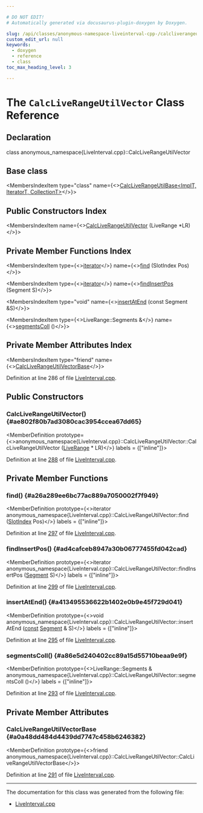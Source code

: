 ```yaml
---

# DO NOT EDIT!
# Automatically generated via docusaurus-plugin-doxygen by Doxygen.

slug: /api/classes/anonymous-namespace-liveinterval-cpp-/calcliverangeutilvector
custom_edit_url: null
keywords:
  - doxygen
  - reference
  - class
toc_max_heading_level: 3

---
```





# The `CalcLiveRangeUtilVector` Class Reference

<DoxygenPage pluginConfig={pluginConfig}>



## Declaration

<CodeBlock>class anonymous_namespace{LiveInterval.cpp}::CalcLiveRangeUtilVector</CodeBlock>

## Base class

<MembersIndex>

<MembersIndexItem
  type="class"
  name={<><a href="/docs/api/classes/anonymous-namespace-liveinterval-cpp-/calcliverangeutilbase">CalcLiveRangeUtilBase&lt;ImplT, IteratorT, CollectionT&gt;</a></>}>
</MembersIndexItem>

</MembersIndex>

## Public Constructors Index

<MembersIndex>

<MembersIndexItem
  name={<><a href="#ae802f80b7ad3080cac3954ccea67dd65">CalcLiveRangeUtilVector</a> (LiveRange &#42;LR)</>}>
</MembersIndexItem>

</MembersIndex>

## Private Member Functions Index

<MembersIndex>

<MembersIndexItem
  type={<><a href="/docs/api/classes/anonymous-namespace-liveinterval-cpp-/calcliverangeutilbase/#accfe22239af4a58bae19776418098990">iterator</a></>}
  name={<><a href="#a26a289ee6bc77ac889a7050002f7f949">find</a> (SlotIndex Pos)</>}>
</MembersIndexItem>

<MembersIndexItem
  type={<><a href="/docs/api/classes/anonymous-namespace-liveinterval-cpp-/calcliverangeutilbase/#accfe22239af4a58bae19776418098990">iterator</a></>}
  name={<><a href="#ad4cafceb8947a30b06777455fd042cad">findInsertPos</a> (Segment S)</>}>
</MembersIndexItem>

<MembersIndexItem
  type="void"
  name={<><a href="#a413495536622b1402e0b9e45f729d041">insertAtEnd</a> (const Segment &amp;S)</>}>
</MembersIndexItem>

<MembersIndexItem
  type={<>LiveRange::Segments &amp;</>}
  name={<><a href="#a86e5d240402cc89a15d55710beaa9e9f">segmentsColl</a> ()</>}>
</MembersIndexItem>

</MembersIndex>

## Private Member Attributes Index

<MembersIndex>

<MembersIndexItem
  type="friend"
  name={<><a href="#a0a48dd484d4439dd7747c458b6246382">CalcLiveRangeUtilVectorBase</a></>}>
</MembersIndexItem>

</MembersIndex>


Definition at line 286 of file <a href="/docs/api/files/lib/lib/codegen/liveinterval-cpp">LiveInterval.cpp</a>.

<SectionDefinition>

## Public Constructors

### CalcLiveRangeUtilVector() {#ae802f80b7ad3080cac3954ccea67dd65}

<MemberDefinition
  prototype={<>anonymous&#95;namespace&#123;LiveInterval.cpp&#125;::CalcLiveRangeUtilVector::CalcLiveRangeUtilVector (<a href="/docs/api/classes/llvm/liverange">LiveRange</a> &#42; LR)</>}
  labels = {["inline"]}>

Definition at line <a href="/docs/api/files/lib/lib/codegen/liveinterval-cpp/#l00288">288</a> of file <a href="/docs/api/files/lib/lib/codegen/liveinterval-cpp">LiveInterval.cpp</a>.
</MemberDefinition>

</SectionDefinition>

<SectionDefinition>

## Private Member Functions

### find() {#a26a289ee6bc77ac889a7050002f7f949}

<MemberDefinition
  prototype={<>iterator anonymous&#95;namespace&#123;LiveInterval.cpp&#125;::CalcLiveRangeUtilVector::find (<a href="/docs/api/classes/llvm/slotindex">SlotIndex</a> Pos)</>}
  labels = {["inline"]}>

Definition at line <a href="/docs/api/files/lib/lib/codegen/liveinterval-cpp/#l00297">297</a> of file <a href="/docs/api/files/lib/lib/codegen/liveinterval-cpp">LiveInterval.cpp</a>.
</MemberDefinition>

### findInsertPos() {#ad4cafceb8947a30b06777455fd042cad}

<MemberDefinition
  prototype={<>iterator anonymous&#95;namespace&#123;LiveInterval.cpp&#125;::CalcLiveRangeUtilVector::findInsertPos (<a href="/docs/api/classes/anonymous-namespace-liveinterval-cpp-/calcliverangeutilbase/#a4314e0cad331c51b65a005c7c8f685e0">Segment</a> S)</>}
  labels = {["inline"]}>

Definition at line <a href="/docs/api/files/lib/lib/codegen/liveinterval-cpp/#l00299">299</a> of file <a href="/docs/api/files/lib/lib/codegen/liveinterval-cpp">LiveInterval.cpp</a>.
</MemberDefinition>

### insertAtEnd() {#a413495536622b1402e0b9e45f729d041}

<MemberDefinition
  prototype={<>void anonymous&#95;namespace&#123;LiveInterval.cpp&#125;::CalcLiveRangeUtilVector::insertAtEnd (<a href="/docs/api/files/lib/lib/target/lib/target/aarch64/aarch64promoteconstant-cpp/#a90f8350fecae261c25be85d38b451bff">const</a> <a href="/docs/api/classes/anonymous-namespace-liveinterval-cpp-/calcliverangeutilbase/#a4314e0cad331c51b65a005c7c8f685e0">Segment</a> &amp; S)</>}
  labels = {["inline"]}>

Definition at line <a href="/docs/api/files/lib/lib/codegen/liveinterval-cpp/#l00295">295</a> of file <a href="/docs/api/files/lib/lib/codegen/liveinterval-cpp">LiveInterval.cpp</a>.
</MemberDefinition>

### segmentsColl() {#a86e5d240402cc89a15d55710beaa9e9f}

<MemberDefinition
  prototype={<>LiveRange::Segments &amp; anonymous&#95;namespace&#123;LiveInterval.cpp&#125;::CalcLiveRangeUtilVector::segmentsColl ()</>}
  labels = {["inline"]}>

Definition at line <a href="/docs/api/files/lib/lib/codegen/liveinterval-cpp/#l00293">293</a> of file <a href="/docs/api/files/lib/lib/codegen/liveinterval-cpp">LiveInterval.cpp</a>.
</MemberDefinition>

</SectionDefinition>

<SectionDefinition>

## Private Member Attributes

### CalcLiveRangeUtilVectorBase {#a0a48dd484d4439dd7747c458b6246382}

<MemberDefinition
  prototype={<>friend anonymous&#95;namespace&#123;LiveInterval.cpp&#125;::CalcLiveRangeUtilVector::CalcLiveRangeUtilVectorBase</>}>

Definition at line <a href="/docs/api/files/lib/lib/codegen/liveinterval-cpp/#l00291">291</a> of file <a href="/docs/api/files/lib/lib/codegen/liveinterval-cpp">LiveInterval.cpp</a>.
</MemberDefinition>

</SectionDefinition>

<hr/>

The documentation for this class was generated from the following file:

<ul>
<li><a href="/docs/api/files/lib/lib/codegen/liveinterval-cpp">LiveInterval.cpp</a></li>
</ul>

</DoxygenPage>
